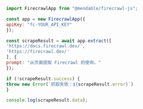 ```js Node
import FirecrawlApp from "@mendable/firecrawl-js";

const app = new FirecrawlApp({
apiKey: "fc-YOUR_API_KEY"
});

const scrapeResult = await app.extract([
'https://docs.firecrawl.dev/',
'https://firecrawl.dev/'
], {
prompt: "从页面提取 Firecrawl 的使命。"
});

if (!scrapeResult.success) {
throw new Error(`抓取失败：${scrapeResult.error}`)
}

console.log(scrapeResult.data);
```
